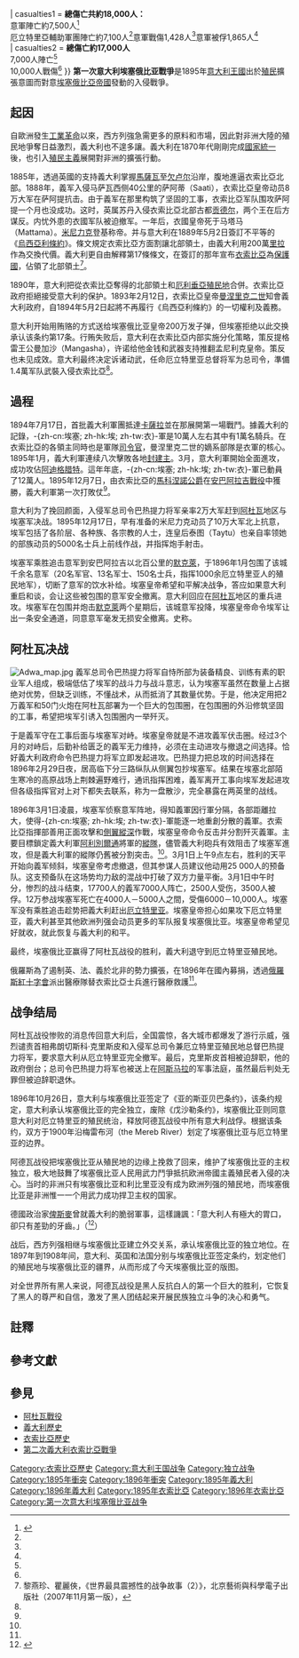 {{專家}}
{{noteTA
|G1=地名
}}
{{Infobox military conflict
| conflict = 第一次意大利埃塞俄比亚战争
| partof = [[瓜分非洲|瓜分非洲]]
| image = Ethiopia Italia war-2.JPG
| image_size =
| caption = 左上起順時針：意軍行軍往[[馬薩瓦|馬薩瓦]]途中、[[約翰尼斯四世|約翰尼斯四世]]位於[[默克萊|默克萊]]的城堡<ref>{{cite web|url=http://www.ethiopiantreasures.co.uk/pages/mekele.htm|title=Ethiopian Treasures|work=ethiopiantreasures.co.uk|access-date=3 October 2015}}</ref>、[[阿杜瓦戰役|阿杜瓦戰役]]中埃軍騎兵衝鋒、戰後獲釋的意軍戰俘、於阿杜瓦御駕親征的[[孟尼利克二世|孟尼利克二世]]、馬可棱親王領軍的[[安巴阿拉吉戰役|安巴阿拉吉戰役]]
| date = 1894年12月5日–1896年10月23日
| place = [[埃塞俄比亞|埃塞俄比亞]]及[[厄立特里亞|厄立特里亞]]
| result = 埃塞俄比亞擊潰意大利侵略軍，大獲全勝
*兩國簽訂[[亞的斯亞貝巴條約|亞的斯亞貝巴條約]]
| combatant1 ={{flag|Kingdom of Italy}}
*{{flagicon|Kingdom of Italy}} [[意屬厄立特里亞|意屬厄立特里亞]]
| combatant2 = {{flag|Ethiopian Empire}}<br>'''{{small|支援：}}'''<br />{{flag|Russian Empire}}<ref name="auto1">{{Cite web|url=http://www.sworld.com.ua/index.php/ru/history/world-history-and-the-history-of-ukraine/768-vinogradova-kv|title=The activities of the officer the Kuban Cossack army N. S. Leontjev in the Italian-Ethiopic war in 1895–1896}}</ref><ref name="auto">{{cite web|url=http://www.linkethiopia.org/guide/pankhurst/medicine/medicine_6.html |title=Ethiopia's Historic Quest for Medicine, 6 |publisher=The Pankhurst History Library |first=Pankhurst |last=Richard |url-status=dead |archive-url=https://web.archive.org/web/20111003141829/http://www.linkethiopia.org/guide/pankhurst/medicine/medicine_6.html |archive-date=2011-10-03 }}</ref><ref name="Robert G. Patman 2009">{{harvnb|Patman|2009|pages=27–30}}</ref><br />{{flag|French Third Republic}}<ref>{{Cite web|url=http://libcom.org/library/soviet-appeasement-collective-security-italo-ethiopian-war-1935-1936|title=Soviet Appeasement, Collective Security, and the Italo-Ethiopian war of 1935 and 1936|website=libcom.org}}</ref><ref>{{cite book |last= Thomas Wilson|first= Edward|date= 1974|title= Russia and Black Africa Before World War II|location= New York|page=57-58 }}</ref><hr>[[厄立特里亞|厄立特里亞]]叛軍<ref>{{cite book|last1=Haggai|first1=Erlich|title=Ras Alula and the scramble for Africa – a political biography: Ethiopia and Eritrea 1875–1897|date=1997|publisher=African World Press}}</ref>
|  territory   = 埃塞俄比亞確定獨立地位並與意屬厄立特里亞訂定精確邊界
| commander1 =
{{flagicon|Kingdom of Italy}} [[翁貝托一世|翁貝托一世]]<br />{{flagicon|Kingdom of Italy}} 法蘭西斯科·克里斯匹<br>{{flagicon|Kingdom of Italy}} 安東尼奧·史特拉巴<br />{{flagicon|Kingdom of Italy}} 歐拉斯特·巴拉鐵里<br />{{flagicon|Kingdom of Italy}} 維托里奧·達波米達 {{KIA}}<br />{{flagicon|Kingdom of Italy}} 吉烏塞佩·阿里蒙迪 {{KIA}}<br>{{flagicon|Kingdom of Italy}} 馬提歐·阿伯通尼 {{POW}}
| commander2 ={{flagicon|Ethiopian Empire}} [[孟尼利克二世|孟尼利克二世]]<br>{{flagicon|Ethiopian Empire}} [[泰圖·貝吐|泰圖·貝吐]]皇后<br>{{flagicon|Ethiopian Empire}} [[Ras_Alula|Ras Alula Engida]]<br>{{flagicon|Ethiopian Empire}} [[Ras_Makonnen|Ras Makonnen]]<br />{{flagicon|Ethiopian Empire}} [[Mikael_of_Wollo|Ras Mikael]]<br />{{flagicon|Ethiopian Empire}} [[Tekle_Haymanot_of_Gojjam|Tekle Haymanot]]<br />{{flagicon|Ethiopian Empire}} [[Bahta_Hagos|Bahta Hagos]]{{KIA}}
| strength1 = 18,000<ref name=vand>{{Harvnb|Vandervort|1998|p=160}}</ref>–25,000人<ref name="historynet.com">{{Cite web|url=https://www.historynet.com/first-italo-abyssinian-war-battle-of-adowa.htm|title=First Italo-Abyssinian War: Battle of Adowa|date=2006-06-12|website=HistoryNet}}</ref>
| strength2 = 196,000人<ref name="historynet.com" />
*其中100,000人裝備火器，其餘裝備冷兵器{{#tag:ref|According to [[Richard_Pankhurst_(academic)|Richard Pankhurst]], the Ethiopians were armed with approximately 100,000 rifles of which about half were "fast firing".<ref name=p190>{{harvnb|Pankhurst|2001|p=190}}</ref>|group=nb}}
| casualties1 = '''總傷亡共約18,000人：'''<br>意軍陣亡約7,500人<ref name=batadw>{{cite book |last=Milkias |first=Paulos |chapter=The Battle of Adwa: The Historic Victory of Ethiopia over European Colonialism |chapter-url=https://books.google.com/books?id=nljca_pOqrEC&pg=PA71 |editor1=Paulos Milkias |editor2=Getachew Metaferia |year=2005  |title=The Battle of Adwa: Reflections on Ethiopia's Historic Victory Against European Colonialism |page=71 |isbn=978-0-87586-414-3}}</ref><br>厄立特里亞輔助軍團陣亡約7,100人<ref name=batadw />意軍戰傷1,428人<ref name=batadw />意軍被俘1,865人<ref name=batadw /><br>
| casualties2 = '''總傷亡約17,000人'''<br />7,000人陣亡<ref name=batadw /><br />10,000人戰傷<ref name=batadw />
}}
'''第一次意大利埃塞俄比亚戰爭'''是1895年[[意大利王國|意大利王國]]出於[[殖民|殖民]]擴張意圖而對意[[埃塞俄比亞帝國|埃塞俄比亞帝國]]發動的入侵戰爭。

== 起因 ==
{{參見|瓜分非洲}}
自歐洲發生[[工業革命|工業革命]]以來，西方列強急需更多的原料和市場，因此對非洲大陸的殖民地爭奪日益激烈，義大利也不遑多讓。義大利在1870年代剛剛完成[[意大利統一|國家統一]]後，也引入[[殖民主義|殖民主義]]展開對非洲的擴張行動。

1885年，透過英國的支持義大利掌握[[馬薩瓦|馬薩瓦]]至[[欠卢尔|欠卢尔]]沿岸，腹地進逼衣索比亞北部。1888年，義军入侵马萨瓦西侧40公里的萨阿蒂（Saati），衣索比亞皇帝动员8万大军在萨阿提抗击。由于義军在那里构筑了坚固的工事，衣索比亞军队围攻萨阿提一个月也没成功。这时，英属苏丹入侵衣索比亞北部古都[[贡德尔|贡德尔]]，两个王在后方谋反。内忧外患的衣國军队被迫撤军。一年后，衣國皇帝死于马塔马（Mattama）。[[曼涅里克二世|米尼力克]]登基称帝。并与意大利在1889年5月2日簽訂不平等的《[[烏西亞利條約|烏西亞利條約]]》。條文規定衣索比亞方面割讓北部領土，由義大利用200萬[[里拉|里拉]]作為交換代價。義大利更自由解釋第17條條文，在簽訂的那年宣布[[衣索比亞|衣索比亞]]為[[保護國|保護國]]，佔領了北部領土<ref name="戰爭小冊2">黎燕珍、瞿麗俠，《世界最具震撼性的战争故事（2）》，北京藝術與科學電子出版社（2007年11月第一版），{{ISBN|978-7-900722-98-0}}</ref>。

1890年，意大利把從衣索比亞奪得的北部領土和[[義屬厄利垂亞|厄利垂亞殖民地]]合併。衣索比亞政府拒絕接受意大利的保护。1893年2月12日，衣索比亞皇帝[[曼涅里克二世|曼涅里克二世]]知會義大利政府，自1894年5月2日起將不再履行《烏西亞利條約》的一切權利及義務。

意大利开始用贿赂的方式送给埃塞俄比亚皇帝200万发子弹，但埃塞拒绝以此交换承认该条约第17条。行贿失败后，意大利在衣索比亞内部实施分化策略，策反提格雷王公曼加沙（Mangasha），许诺给他金钱和武器支持推翻孟尼利克皇帝。策反也未见成效。意大利最终决定诉诸动武，任命厄立特里亚总督{{tsl|en|Oreste Baratieri|奥雷斯特·巴拉蒂耶里}}将军为总司令，準備1.4萬军队武裝入侵衣索比亞<ref name="戰爭小冊2"/>。

== 過程 ==
1894年7月17日，首批義大利軍團抵達[[卡薩拉|卡薩拉]]並在那展開第一場戰鬥。據義大利的記錄，-{zh-cn:埃塞; zh-hk:埃; zh-tw:衣}-軍是10萬人左右其中有1萬名騎兵。在衣索比亞的各領主同時也是軍隊[[司令|司令官]]，曼涅里克二世的嫡系部隊是衣軍的核心。1895年1月，義大利軍連续八次擊敗各地[[封建主|封建主]]。3月，意大利軍開始全面進攻，成功攻佔[[阿迪格腊特|阿迪格腊特]]。這年年底，-{zh-cn:埃塞; zh-hk:埃; zh-tw:衣}-軍已動員了12萬人。1895年12月7日，由衣索比亞的[[馬科涅諾公爵|馬科涅諾公爵]]在[[安巴阿拉吉戰役|安巴阿拉吉戰役]]中獲勝，義大利軍第一次打敗仗<ref name="戰爭小冊2"/>。

意大利为了挽回颜面，入侵军总司令巴热提力将军亲率2万大军赶到[[阿杜瓦|阿杜瓦]]地区与埃塞军决战。1895年12月17日，早有准备的米尼力克动员了10万大军北上抗意，埃军包括了各阶层、各种族、各宗教的人士，连皇后泰图（Taytu）也亲自率领她的部族动员的5000名士兵上前线作战，并指挥炮手射击。 

埃塞军乘胜追击意军到安巴阿拉吉以北百公里的[[默克萊|默克萊]]，于1896年1月包围了该城千余名意军（20名军官、13名军士、150名士兵，指挥1000余厄立特里亚人的殖民地军），切断了意军的饮水补给。埃塞皇帝希望和平解决战争，答应如果意大利重启和谈，会让这些被包围的意军安全撤离。意大利回应在[[阿杜瓦|阿杜瓦]]地区的重兵进攻。埃塞军在包围并炮击[[默克萊|默克萊]]两个星期后，该城意军投降，埃塞皇帝命令埃军让出一条安全通道，同意意军毫发无损安全撤离。史称{{tsl|en|Battle of Mek'ele|默克萊战役}}。 

== 阿杜瓦决战 ==
{{Main|阿杜瓦戰役}}
[[File:Adwa_map.jpg|thumb]]
義军总司令巴热提力将军自恃所部为装备精良、训练有素的职业军人组成，极端低估了埃军的战斗力与战斗意志，认为埃塞军虽然在数量上占据绝对优势，但缺乏训练，不懂战术，从而抵消了其数量优势。于是，他决定用把2万義军和50门火炮在阿杜瓦部署为一个巨大的包围圈，在包围圈的外沿修筑坚固的工事，希望把埃军引诱入包围圈内一举歼灭。 

于是義军守在工事后面与埃塞军对峙。埃塞皇帝就是不进攻義军伏击圈。经过3个月的对峙后，后勤补给匮乏的義军无力维持，必须在主动进攻与撤退之间选择。恰好義大利政府命令巴热提力将军立即发起进攻。巴热提力把总攻的时间选择在1896年2月29日夜，居高临下分三路纵队从侧翼包抄埃塞军。结果在埃塞北部陌生寒冷的高原战场上荆棘遍野难行，通讯指挥困难，義军离开工事向埃军发起进攻但各级指挥官对上对下都失去联系，称为一盘散沙，完全暴露在两英里的战线。

1896年3月1日凌晨，埃塞军侦察意军阵地，得知義軍因行軍分隔，各部距離拉大，使得-{zh-cn:埃塞; zh-hk:埃; zh-tw:衣}-軍能逐一地重創分散的義軍。衣索比亞指揮部善用正面攻擊和[[側翼|側翼]][[縱深|縱深]]作戰，埃塞皇帝命令反击并分割歼灭義軍。主要目標鎖定義大利軍[[阿利別爾通|阿利別爾通]]將軍的[[縱隊|縱隊]]，儘管義大利砲兵有效阻击了埃塞军進攻，但是義大利軍的縱隊仍舊被分割突击。<ref name="戰爭小冊2"/>。3月1日上午9点左右，胜利的天平开始向義军倾斜，埃塞皇帝考虑撤退，但其参谋人员建议他动用25 000人的预备队。这支预备队在这场势均力敌的混战中打破了双方力量平衡。3月1日中午时分，惨烈的战斗结束，17700人的義军7000人阵亡，2500人受伤，3500人被俘。12万参战埃塞军死亡在4000人－5000人之間，受傷6000－10,000人。埃塞军没有乘胜追击趁势把義大利赶出[[厄立特里亚|厄立特里亚]]。埃塞皇帝担心如果攻下厄立特里亚，義大利甚至其他欧洲列强会动员更多的军队报复埃塞俄比亚。埃塞皇帝希望见好就收，就此恢复与義大利的和平。 

最终，埃塞俄比亚赢得了阿杜瓦战役的胜利，義大利退守到厄立特里亚殖民地。

俄羅斯為了遏制英、法、義於北非的勢力擴張，在1896年在國內募捐，透過[[俄羅斯紅十字會|俄羅斯紅十字會]]派出醫療隊替衣索比亞士兵進行醫療救護<ref name="戰爭小冊2"/>。

==战争结局== 

阿杜瓦战役惨败的消息传回意大利后，全国震惊，各大城市都爆发了游行示威，强烈谴责首相弗朗切斯科·克里斯皮和入侵军总司令兼厄立特里亚殖民地总督巴热提力将军，要求意大利从厄立特里亚完全撤军。最后，克里斯皮首相被迫辞职，他的政府倒台；总司令巴热提力将军也被送上在[[阿斯马拉|阿斯马拉]]的军事法庭，虽然最后判处无罪但被迫辞职退休。

1896年10月26日，意大利与埃塞俄比亚签定了《亚的斯亚贝巴条约》，该条约规定，意大利承认埃塞俄比亚的完全独立，废除《戊沙勒条约》，埃塞俄比亚则同意意大利对厄立特里亚的殖民统治，释放阿德瓦战役中所有意大利战俘。根据该条约，双方于1900年沿梅雷布河（the Mereb River）划定了埃塞俄比亚与厄立特里亚的边界。 

阿德瓦战役把埃塞俄比亚从殖民地的边缘上挽救了回来，维护了埃塞俄比亚的主权独立，极大地鼓舞了埃塞俄比亚人民用武力鬥爭抵抗欧洲帝國主義殖民者入侵的决心。当时的非洲只有埃塞俄比亚和利比里亚没有成为欧洲列强的殖民地，而埃塞俄比亚是非洲惟一一个用武力成功捍卫主权的国家。

德國政治家[[俾斯麥|俾斯麥]]曾就義大利的脆弱軍事，這樣譏諷：「意大利人有極大的胃口，卻只有差勁的牙齒。」（{{lang|de|Die Italiener haben immer großen Appetit, aber schlechte Zähne.}}<ref name="Italy, 1815-1914">{{Cite web |url=https://www.gegenfrage.com/italien-kriegserklaerung-an-frankreich-und-grossbritannien/ |title=存档副本 |accessdate=2018-12-27 |archive-date=2018-12-27 |archive-url=https://web.archive.org/web/20181227231227/https://www.gegenfrage.com/italien-kriegserklaerung-an-frankreich-und-grossbritannien/ |dead-url=no }}</ref>）

战后，西方列强相继与埃塞俄比亚建立外交关系，承认埃塞俄比亚的独立地位。在1897年到1908年间，意大利、英国和法国分别与埃塞俄比亚签定条约，划定他们的殖民地与埃塞俄比亚的疆界，从而形成了今天埃塞俄比亚的版图。 

对全世界所有黑人来说，阿德瓦战役是黑人反抗白人的第一个巨大的胜利，它恢复了黑人的尊严和自信，激发了黑人团结起来开展民族独立斗争的决心和勇气。

== 註釋 ==
{{Reflist|group=nb}}

== 參考文獻 ==
{{Reflist|30em}}

== 參見 ==
* [[阿杜瓦戰役|阿杜瓦戰役]]
* [[義大利歷史|義大利歷史]]
* [[衣索比亞歷史|衣索比亞歷史]]
* [[第二次義大利衣索比亞戰爭|第二次義大利衣索比亞戰爭]]

[[Category:衣索比亞歷史|Category:衣索比亞歷史]]
[[Category:意大利王国战争|Category:意大利王国战争]]
[[Category:独立战争|Category:独立战争]]
[[Category:1895年衝突|Category:1895年衝突]]
[[Category:1896年衝突|Category:1896年衝突]]
[[Category:1895年義大利|Category:1895年義大利]]
[[Category:1896年義大利|Category:1896年義大利]]
[[Category:1895年衣索比亞|Category:1895年衣索比亞]]
[[Category:1896年衣索比亞|Category:1896年衣索比亞]]
[[Category:第一次意大利埃塞俄比亚战争|Category:第一次意大利埃塞俄比亚战争]]
